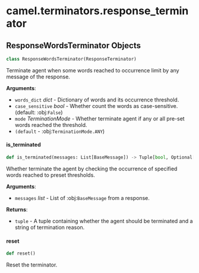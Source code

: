 <a id="camel.terminators.response_terminator"></a>

# camel.terminators.response\_terminator

<a id="camel.terminators.response_terminator.ResponseWordsTerminator"></a>

## ResponseWordsTerminator Objects

```python
class ResponseWordsTerminator(ResponseTerminator)
```

Terminate agent when some words reached to occurrence
limit by any message of the response.

**Arguments**:

- `words_dict` _dict_ - Dictionary of words and its occurrence
  threshold.
- `case_sensitive` _bool_ - Whether count the words as
  case-sensitive. (default: :obj:`False`)
- `mode` _TerminationMode_ - Whether terminate agent if any
  or all pre-set words reached the threshold.
- `(default` - :obj:`TerminationMode.ANY`)

<a id="camel.terminators.response_terminator.ResponseWordsTerminator.is_terminated"></a>

#### is\_terminated

```python
def is_terminated(messages: List[BaseMessage]) -> Tuple[bool, Optional[str]]
```

Whether terminate the agent by checking the occurrence
of specified words reached to preset thresholds.

**Arguments**:

- `messages` _list_ - List of :obj:`BaseMessage` from a response.
  

**Returns**:

- `tuple` - A tuple containing whether the agent should be
  terminated and a string of termination reason.

<a id="camel.terminators.response_terminator.ResponseWordsTerminator.reset"></a>

#### reset

```python
def reset()
```

Reset the terminator.

